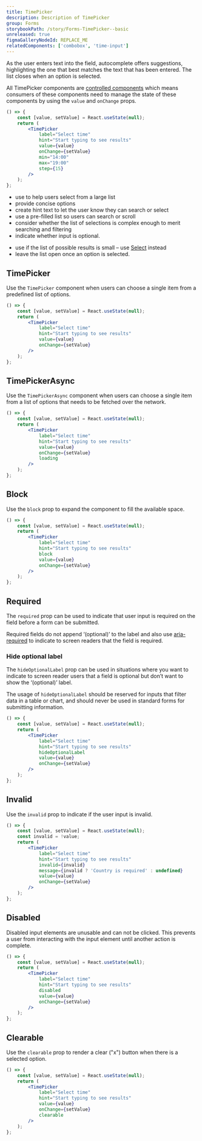 ```yaml
---
title: TimePicker
description: Description of TimePicker
group: Forms
storybookPath: /story/Forms-TimePicker--basic
unreleased: true
figmaGalleryNodeId: REPLACE_ME
relatedComponents: ['combobox', 'time-input']
---
```


As the user enters text into the field, autocomplete offers suggestions, highlighting the one that best matches the text that has been entered. The list closes when an option is selected.

All TimePicker components are [controlled components](https://reactjs.org/docs/forms.html#controlled-components) which means consumers of these components need to manage the state of these components by using the `value` and `onChange` props.

```jsx live
() => {
	const [value, setValue] = React.useState(null);
	return (
		<TimePicker
			label="Select time"
			hint="Start typing to see results"
			value={value}
			onChange={setValue}
			min="14:00"
			max="19:00"
			step={15}
		/>
	);
};
```

<DoHeading />

- use to help users select from a large list
- provide concise options
- create hint text to let the user know they can search or select
- use a pre-filled list so users can search or scroll
- consider whether the list of selections is complex enough to merit searching and filtering
- indicate whether input is optional.

<DontHeading />

- use if the list of possible results is small – use [Select](/components/select) instead
- leave the list open once an option is selected.

## TimePicker

Use the `TimePicker` component when users can choose a single item from a predefined list of options.

```jsx live
() => {
	const [value, setValue] = React.useState(null);
	return (
		<TimePicker
			label="Select time"
			hint="Start typing to see results"
			value={value}
			onChange={setValue}
		/>
	);
};
```

## TimePickerAsync

Use the `TimePickerAsync` component when users can choose a single item from a list of options that needs to be fetched over the network.

```jsx live
() => {
	const [value, setValue] = React.useState(null);
	return (
		<TimePicker
			label="Select time"
			hint="Start typing to see results"
			value={value}
			onChange={setValue}
			loading
		/>
	);
};
```

## Block

Use the `block` prop to expand the component to fill the available space.

```jsx live
() => {
	const [value, setValue] = React.useState(null);
	return (
		<TimePicker
			label="Select time"
			hint="Start typing to see results"
			block
			value={value}
			onChange={setValue}
		/>
	);
};
```

## Required

The `required` prop can be used to indicate that user input is required on the field before a form can be submitted.

Required fields do not append ‘(optional)’ to the label and also use [aria-required](https://developer.mozilla.org/en-US/docs/Web/Accessibility/ARIA/Attributes/aria-required) to indicate to screen readers that the field is required.

### Hide optional label

The `hideOptionalLabel` prop can be used in situations where you want to indicate to screen reader users that a field is optional but don’t want to show the ‘(optional)’ label.

The usage of `hideOptionalLabel` should be reserved for inputs that filter data in a table or chart, and should never be used in standard forms for submitting information.

```jsx live
() => {
	const [value, setValue] = React.useState(null);
	return (
		<TimePicker
			label="Select time"
			hint="Start typing to see results"
			hideOptionalLabel
			value={value}
			onChange={setValue}
		/>
	);
};
```

## Invalid

Use the `invalid` prop to indicate if the user input is invalid.

```jsx live
() => {
	const [value, setValue] = React.useState(null);
	const invalid = !value;
	return (
		<TimePicker
			label="Select time"
			hint="Start typing to see results"
			invalid={invalid}
			message={invalid ? 'Country is required' : undefined}
			value={value}
			onChange={setValue}
		/>
	);
};
```

## Disabled

Disabled input elements are unusable and can not be clicked. This prevents a user from interacting with the input element until another action is complete.

```jsx live
() => {
	const [value, setValue] = React.useState(null);
	return (
		<TimePicker
			label="Select time"
			hint="Start typing to see results"
			disabled
			value={value}
			onChange={setValue}
		/>
	);
};
```

## Clearable

Use the `clearable` prop to render a clear ("x") button when there is a selected option.

```jsx live
() => {
	const [value, setValue] = React.useState(null);
	return (
		<TimePicker
			label="Select time"
			hint="Start typing to see results"
			value={value}
			onChange={setValue}
			clearable
		/>
	);
};
```

